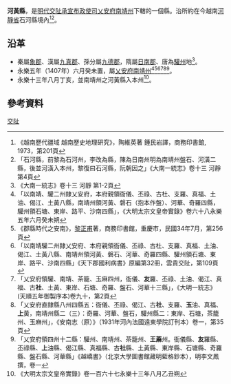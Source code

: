 '''河黃縣'''，是[[明代|明代]][[交阯承宣布政使司|交阯承宣布政使司]][[乂安府|乂安府]][[南靖州|南靖州]]下轄的一個縣。治所約在今越南[[河靜省|河靜省]]石河縣境內<ref>《越南歷代疆域 越南歷史地理研究》，陶維英著 鍾民岩譯，商務印書館, 1973，第201頁</ref><ref>「石河縣，前黎為石河州，李改為縣，陳為日南州明為南靖州盤石、河潢二縣，後並河潢入本州，黎復曰石河縣，阮朝因之」《大南一統志》卷十三 河靜 第4頁</ref>。
== 沿革 ==
* 秦屬[[象郡|象郡]]、漢屬[[九真郡|九真郡]]、孫分屬[[九德郡|九德郡]]，隋屬[[日南郡|日南郡]]、唐為[[驩州|驩州]]地<ref>《大南一統志》卷十三 河靜 第1-2頁</ref>。
* 永樂五年（1407年）六月癸未置，屬[[乂安府|乂安府]][[南靖州|南靖州]]<ref>「以南靖、驩二州隸乂安府，本府親領衙儀、丕祿、古杜、支羅、真福、土油、偈江、土黃八縣，南靖州領河黃、磐石（抱本作盤）、河華、奇羅四縣，驩州領石塘、東岸、路平、沙南四縣」，《大明太宗文皇帝實錄》卷六十八永樂五年六月癸未朔</ref><ref>《郡縣時代之安南》，[[黎正甫|黎正甫]]著，商務印書館，重慶市，民國34年7月，第256頁</ref><ref>「以南靖驩二州隸乂安府、本府親領衙儀、丕祿、古杜、支羅、真福、土油、偈江、土黃八縣、南靖州領河黃、磐石、河華、奇羅四縣、驩州領石塘、東岸、路平、沙南四縣」《天下郡國利病書》原編第32冊，雲貴交阯，第109頁</ref><ref>「乂安府領驩、南靖、茶籠、玉麻四州，衙儀、'''友'''羅、丕祿、土油、偈江、真福、古'''社'''、土黃、東岸、石塘、奇羅、盤石、河華十三縣」，《大明一統志》(天順五年御製序本)卷九十，第2頁</ref><ref>「乂安府直隸縣八州四縣五：衙儀、丕祿、偈江、古'''社'''、支羅、'''玉'''油、真福、'''上'''黃，南靖州縣二（三）：奇羅、河華、盤石，驩州縣二：東岸、石塘，茶籠州、玉麻州」，《安南志（原）》（1931年河內法國遠東學院訂刊本）卷一，第35頁</ref><ref>「乂安府領四州十二縣：驩州、南靖州、茶籠州、'''王蔴'''州。衙儀縣、'''友'''羅縣、丕祿縣、'''上'''油縣、偈江縣、真福縣、古'''社'''縣、土黃縣、東岸縣、石塘縣、奇羅縣、盤石縣、河華縣」《越嶠書》（北京大學圖書館藏明藍格鈔本），明李文鳳撰，卷一</ref>。
* 永樂十三年八月丁亥，並南靖州之河黃縣入本州<ref>《大明太宗文皇帝實錄》卷一百六十七永樂十三年八月乙丑朔</ref>。

== 參考資料 ==
{{reflist}}
{{明朝行政區劃小作品}}
{{交阯承宣布政使司行政區劃}}
[[Category:明朝縣份|交阯]]